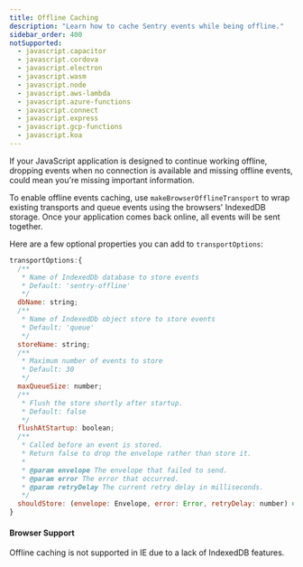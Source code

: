 ```yaml
---
title: Offline Caching
description: "Learn how to cache Sentry events while being offline."
sidebar_order: 400
notSupported:
  - javascript.capacitor
  - javascript.cordova
  - javascript.electron
  - javascript.wasm
  - javascript.node
  - javascript.aws-lambda
  - javascript.azure-functions
  - javascript.connect
  - javascript.express
  - javascript.gcp-functions
  - javascript.koa
---
```


If your JavaScript application is designed to continue working offline,
dropping events when no connection is available and missing
offline events, could mean you're missing important information.

To enable offline events caching, use `makeBrowserOfflineTransport` to wrap existing transports and queue events
using the browsers' IndexedDB storage. Once your application comes back online, all events will be sent together.

<PlatformContent includePath="configuration/offline" />

Here are a few optional properties you can add to `transportOptions`:

```javascript
transportOptions:{
  /**
   * Name of IndexedDb database to store events
   * Default: 'sentry-offline'
   */
  dbName: string;
  /**
   * Name of IndexedDb object store to store events
   * Default: 'queue'
   */
  storeName: string;
  /**
   * Maximum number of events to store
   * Default: 30
   */
  maxQueueSize: number;
  /**
   * Flush the store shortly after startup.
   * Default: false
   */
  flushAtStartup: boolean;
  /**
   * Called before an event is stored.
   * Return false to drop the envelope rather than store it.
   *
   * @param envelope The envelope that failed to send.
   * @param error The error that occurred.
   * @param retryDelay The current retry delay in milliseconds.
   */
  shouldStore: (envelope: Envelope, error: Error, retryDelay: number) => boolean | Promise<boolean>;
}
```

#### Browser Support

Offline caching is not supported in IE due to a lack of IndexedDB features.
